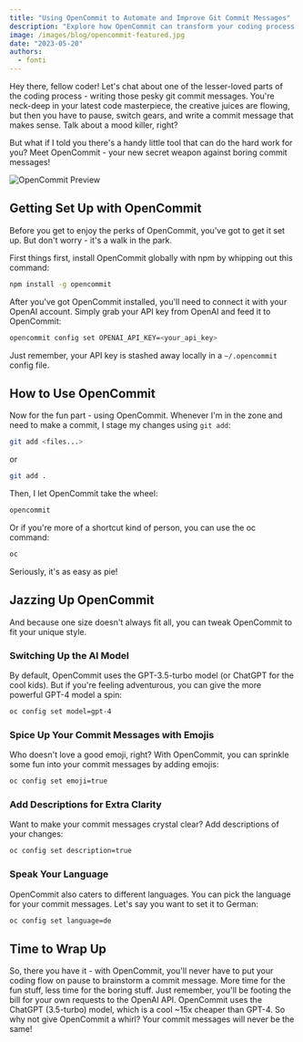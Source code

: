 ```yaml
---
title: "Using OpenCommit to Automate and Improve Git Commit Messages"
description: "Explore how OpenCommit can transform your coding process by automating and enhancing your Git commit messages. Discover the benefits of this AI-powered tool and how to set it up in a breeze."
image: /images/blog/opencommit-featured.jpg
date: "2023-05-20"
authors:
  - fonti
---
```


Hey there, fellow coder! Let's chat about one of the lesser-loved parts of the coding process - writing those pesky git commit messages. You're neck-deep in your latest code masterpiece, the creative juices are flowing, but then you have to pause, switch gears, and write a commit message that makes sense. Talk about a mood killer, right?

But what if I told you there's a handy little tool that can do the hard work for you? Meet OpenCommit - your new secret weapon against boring commit messages!

<Image src="/images/blog/opencommit-preview.png" alt="OpenCommit Preview" width={800} height={400} />

## Getting Set Up with OpenCommit

Before you get to enjoy the perks of OpenCommit, you've got to get it set up. But don't worry - it's a walk in the park.

First things first, install OpenCommit globally with npm by whipping out this command:

```bash
npm install -g opencommit
```

After you've got OpenCommit installed, you'll need to connect it with your OpenAI account. Simply grab your API key from OpenAI and feed it to OpenCommit:

```bash
opencommit config set OPENAI_API_KEY=<your_api_key>
```

Just remember, your API key is stashed away locally in a `~/.opencommit` config file.

## How to Use OpenCommit

Now for the fun part - using OpenCommit. Whenever I'm in the zone and need to make a commit, I stage my changes using `git add`:

```bash
git add <files...>
```

or

```bash
git add .
```

Then, I let OpenCommit take the wheel:

```bash
opencommit
```

Or if you're more of a shortcut kind of person, you can use the oc command:
  
```bash
oc
```

Seriously, it's as easy as pie!

## Jazzing Up OpenCommit

And because one size doesn't always fit all, you can tweak OpenCommit to fit your unique style.

### Switching Up the AI Model
By default, OpenCommit uses the GPT-3.5-turbo model (or ChatGPT for the cool kids). But if you're feeling adventurous, you can give the more powerful GPT-4 model a spin:
  
```bash
oc config set model=gpt-4
```

### Spice Up Your Commit Messages with Emojis

Who doesn't love a good emoji, right? With OpenCommit, you can sprinkle some fun into your commit messages by adding emojis:

```bash
oc config set emoji=true
```

### Add Descriptions for Extra Clarity

Want to make your commit messages crystal clear? Add descriptions of your changes:

```bash
oc config set description=true
```

### Speak Your Language

OpenCommit also caters to different languages. You can pick the language for your commit messages. Let's say you want to set it to German:

```bash
oc config set language=de
```

## Time to Wrap Up

So, there you have it - with OpenCommit, you'll never have to put your coding flow on pause to brainstorm a commit message. More time for the fun stuff, less time for the boring stuff. Just remember, you'll be footing the bill for your own requests to the OpenAI API. OpenCommit uses the ChatGPT (3.5-turbo) model, which is a cool ~15x cheaper than GPT-4. So why not give OpenCommit a whirl? Your commit messages will never be the same!